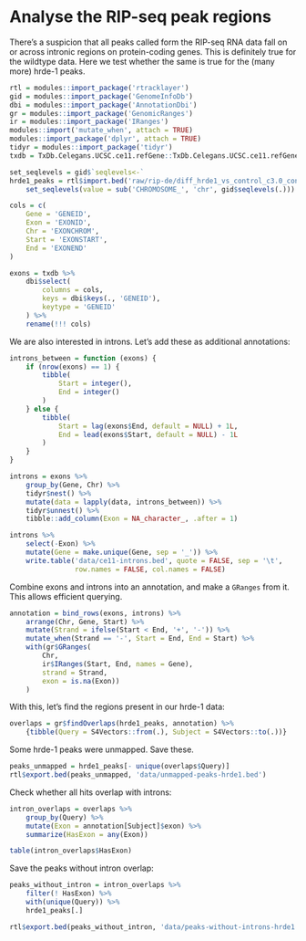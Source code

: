 # Analyse the RIP-seq peak regions

There’s a suspicion that all peaks called form the RIP-seq RNA data fall on or
across intronic regions on protein-coding genes. This is definitely true for
the wildtype data. Here we test whether the same is true for the (many more)
hrde-1 peaks.

```r
rtl = modules::import_package('rtracklayer')
gid = modules::import_package('GenomeInfoDb') 
dbi = modules::import_package('AnnotationDbi')
gr = modules::import_package('GenomicRanges')
ir = modules::import_package('IRanges')
modules::import('mutate_when', attach = TRUE)
modules::import_package('dplyr', attach = TRUE)
tidyr = modules::import_package('tidyr')
txdb = TxDb.Celegans.UCSC.ce11.refGene::TxDb.Celegans.UCSC.ce11.refGene
```

```r
set_seqlevels = gid$`seqlevels<-`
hrde1_peaks = rtl$import.bed('raw/rip-de/diff_hrde1_vs_control_c3.0_cond1.bed') %>%
    set_seqlevels(value = sub('CHROMOSOME_', 'chr', gid$seqlevels(.)))
```

```r
cols = c(
    Gene = 'GENEID',
    Exon = 'EXONID',
    Chr = 'EXONCHROM',
    Start = 'EXONSTART',
    End = 'EXONEND'
)

exons = txdb %>%
    dbi$select(
        columns = cols,
        keys = dbi$keys(., 'GENEID'),
        keytype = 'GENEID'
    ) %>%
    rename(!!! cols)
```

We are also interested in introns. Let’s add these as additional annotations:

```r
introns_between = function (exons) {
    if (nrow(exons) == 1) {
        tibble(
            Start = integer(),
            End = integer()
        )
    } else {
        tibble(
            Start = lag(exons$End, default = NULL) + 1L,
            End = lead(exons$Start, default = NULL) - 1L
        )
    }
}

introns = exons %>%
    group_by(Gene, Chr) %>%
    tidyr$nest() %>%
    mutate(data = lapply(data, introns_between)) %>%
    tidyr$unnest() %>%
    tibble::add_column(Exon = NA_character_, .after = 1)
```

```r
introns %>%
    select(-Exon) %>%
    mutate(Gene = make.unique(Gene, sep = '_')) %>%
    write.table('data/ce11-introns.bed', quote = FALSE, sep = '\t',
                row.names = FALSE, col.names = FALSE)
```

Combine exons and introns into an annotation, and make a `GRanges` from it. This
allows efficient querying.

```r
annotation = bind_rows(exons, introns) %>%
    arrange(Chr, Gene, Start) %>%
    mutate(Strand = ifelse(Start < End, '+', '-')) %>%
    mutate_when(Strand == '-', Start = End, End = Start) %>%
    with(gr$GRanges(
        Chr,
        ir$IRanges(Start, End, names = Gene),
        strand = Strand,
        exon = is.na(Exon))
    )
```

With this, let’s find the regions present in our hrde-1 data:

```r
overlaps = gr$findOverlaps(hrde1_peaks, annotation) %>%
    {tibble(Query = S4Vectors::from(.), Subject = S4Vectors::to(.))}
```

Some hrde-1 peaks were unmapped. Save these.

```r
peaks_unmapped = hrde1_peaks[- unique(overlaps$Query)]
rtl$export.bed(peaks_unmapped, 'data/unmapped-peaks-hrde1.bed')
```

Check whether all hits overlap with introns:

```r
intron_overlaps = overlaps %>%
    group_by(Query) %>%
    mutate(Exon = annotation[Subject]$exon) %>%
    summarize(HasExon = any(Exon))

table(intron_overlaps$HasExon)
```

Save the peaks without intron overlap:

```r
peaks_without_intron = intron_overlaps %>%
    filter(! HasExon) %>%
    with(unique(Query)) %>%
    hrde1_peaks[.]

rtl$export.bed(peaks_without_intron, 'data/peaks-without-introns-hrde1.bed')
```
